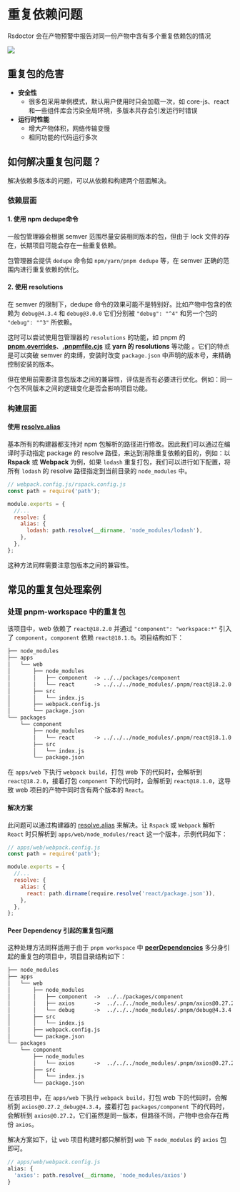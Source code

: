 # 重复依赖问题

Rsdoctor 会在产物预警中报告对同一份产物中含有多个重复依赖包的情况

<img src="https://lf3-static.bytednsdoc.com/obj/eden-cn/lognuvj/rsdoctor/docs/usage/bundle/bundle-alerts.png" />

## 重复包的危害

- **安全性**
  - 很多包采用单例模式，默认用户使用时只会加载一次，如 core-js、react 和一些组件库会污染全局环境，多版本共存会引发运行时错误
- **运行时性能**
  - 增大产物体积，网络传输变慢
  - 相同功能的代码运行多次

## 如何解决重复包问题？

解决依赖多版本的问题，可以从依赖和构建两个层面解决。

### 依赖层面

#### 1. 使用 npm dedupe命令

一般包管理器会根据 semver 范围尽量安装相同版本的包，但由于 lock 文件的存在，长期项目可能会存在一些重复依赖。

包管理器会提供 `dedupe` 命令如 `npm/yarn/pnpm dedupe` 等，在 semver 正确的范围内进行重复依赖的优化。

#### 2. 使用 resolutions

在 semver 的限制下，dedupe 命令的效果可能不是特别好。比如产物中包含的依赖为 `debug@4.3.4` 和 `debug@3.0.0` 它们分别被 `"debug": "^4"` 和另一个包的 `"debug": "^3"` 所依赖。

这时可以尝试使用包管理器的 `resolutions` 的功能，如 pnpm 的 [**pnpm.overrides**](https://pnpm.io/package_json#pnpmoverrides)、[**.pnpmfile.cjs**](https://pnpm.io/pnpmfile#hooksreadpackagepkg-context-pkg--promisepkg) 或 **yarn 的 resolutions** 等功能
。它们的特点是可以突破 semver 的束缚，安装时改变 `package.json` 中声明的版本号，来精确控制安装的版本。

但在使用前需要注意包版本之间的兼容性，评估是否有必要进行优化。例如：同一个包不同版本之间的逻辑变化是否会影响项目功能。

### 构建层面

#### 使用 [resolve.alias](https://www.rspack.dev/config/resolve.html#resolvealias)

基本所有的构建器都支持对 npm 包解析的路径进行修改。因此我们可以通过在编译时手动指定 package 的 resolve 路径，来达到消除重复依赖的目的，例如：以 **Rspack** 或 **Webpack** 为例，如果 `lodash` 重复打包，我们可以进行如下配置，将所有 `lodash` 的 resolve 路径指定到当前目录的 `node_modules` 中。

```js
// webpack.config.js/rspack.config.js
const path = require('path');

module.exports = {
  //...
  resolve: {
    alias: {
      lodash: path.resolve(__dirname, 'node_modules/lodash'),
    },
  },
};
```

这种方法同样需要注意包版本之间的兼容性。

## 常见的重复包处理案例

### 处理 pnpm-workspace 中的重复包

该项目中，web 依赖了 `react@18.2.0` 并通过 `"component": "workspace:*"` 引入了 `component`，`component` 依赖 `react@18.1.0`。项目结构如下：

```txt
├── node_modules
├── apps
│   └── web
│       ├── node_modules
│       │   ├── component  -> ../../packages/component
│       │   └── react      -> ../../../node_modules/.pnpm/react@18.2.0
│       ├── src
│       │   └── index.js
│       ├── webpack.config.js
│       └── package.json
└── packages
    └── component
        ├── node_modules
        │   └── react      -> ../../../node_modules/.pnpm/react@18.1.0
        ├── src
        │   └── index.js
        └── package.json
```

在 `apps/web` 下执行 `webpack build`，打包 web 下的代码时，会解析到 `react@18.2.0`，接着打包 `component` 下的代码时，会解析到 `react@18.1.0`，这导致 web 项目的产物中同时含有两个版本的 `React`。

#### 解决方案

此问题可以通过构建器的 [resolve.alias](https://www.rspack.dev/config/resolve.html#resolvealias) 来解决。让 `Rspack` 或 `Webpack` 解析 `React` 时只解析到 `apps/web/node_modules/react` 这一个版本，示例代码如下：

```javascript
// apps/web/webpack.config.js
const path = require('path');

module.exports = {
  //...
  resolve: {
    alias: {
      react: path.dirname(require.resolve('react/package.json')),
    },
  },
};
```

#### Peer Dependency 引起的重复包问题

这种处理方法同样适用于由于 `pnpm workspace` 中 **[peerDependencies](https://pnpm.io/how-peers-are-resolved)** 多分身引起的重复包的项目中，项目目录结构如下：

```txt
├── node_modules
├── apps
│   └── web
│       ├── node_modules
│       │   ├── component  ->  ../../packages/component
│       │   ├── axios      ->  ../../../node_modules/.pnpm/axios@0.27.2_debug@4.3.4
│       │   └── debug      ->  ../../../node_modules/.pnpm/debug@4.3.4
│       ├── src
│       │   └── index.js
│       ├── webpack.config.js
│       └── package.json
└── packages
    └── component
        ├── node_modules
        │   └── axios      ->  ../../../node_modules/.pnpm/axios@0.27.2
        ├── src
        │   └── index.js
        └── package.json
```

在该项目中，在 `apps/web` 下执行 `webpack build`，打包 web 下的代码时，会解析到 `axios@0.27.2_debug@4.3.4`，接着打包 `packages/component` 下的代码时，会解析到 `axios@0.27.2`，它们虽然是同一版本，但路径不同，产物中也会存在两份 `axios`。

解决方案如下，让 `web` 项目构建时都只解析到 `web` 下 `node_modules` 的 `axios` 包即可。

```javascript
// apps/web/webpack.config.js
alias: {
  'axios': path.resolve(__dirname, 'node_modules/axios')
}
```
